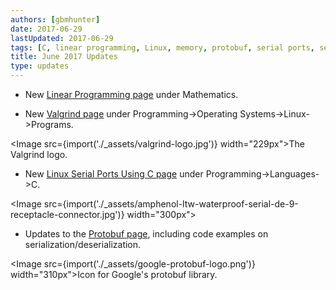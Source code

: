 ```yaml
---
authors: [gbmhunter]
date: 2017-06-29
lastUpdated: 2017-06-29
tags: [C, linear programming, Linux, memory, protobuf, serial ports, serialization, Valgrind]
title: June 2017 Updates
type: updates
---
```


* New [Linear Programming page](/mathematics/linear-programming) under Mathematics.

* New [Valgrind page](/programming/operating-systems/linux/programs/valgrind) under Programming->Operating Systems->Linux->Programs.  

<Image src={import('./_assets/valgrind-logo.jpg')} width="229px">The Valgrind logo.</Image>

* New [Linux Serial Ports Using C page](/programming/operating-systems/linux/linux-serial-ports-using-c-cpp) under Programming->Languages->C.  

<Image src={import('./_assets/amphenol-ltw-waterproof-serial-de-9-receptacle-connector.jpg')} width="300px"></Image>

* Updates to the [Protobuf page](/programming/serialization-formats/protobuf/), including code examples on serialization/deserialization.  

<Image src={import('./_assets/google-protobuf-logo.png')} width="310px">Icon for Google's protobuf library.</Image>
